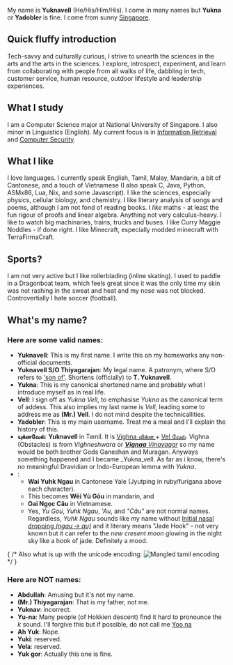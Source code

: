 ---
---

My name is **Yuknavell** (He/His/Him/His). I come in many names but **Yukna** or **Yadobler** is fine. I come from sunny [Singapore](https://en.wikipedia.org/wiki/Singapore).

## Quick fluffy introduction
Tech-savvy and culturally curious, I strive to unearth the sciences in the arts and the arts in the sciences. I explore, introspect, experiment, and learn from collaborating with people from all walks of life, dabbling in tech, customer service, human resource, outdoor lifestyle and leadership experiences.

## What I study
I am a Computer Science major at National University of Singapore. I also minor in Linguistics (English). My current focus is in [Information Retrieval](https://en.wikipedia.org/wiki/Information_retrieval) and [Computer Security](https://en.wikipedia.org/wiki/Computer_security).

## What I like
I love languages. I currently speak English, Tamil, Malay, Mandarin, a bit of Cantonese, and a touch of Vietnamese (I also speak C, Java, Python, ASMx86, Lua, Nix, and some Javascript).
I like the sciences, especially physics, cellular biology, and chemistry. I like literary analysis of songs and poems, although I am not fond of reading books. 
I _like_ maths - at least the fun rigour of proofs and linear algebra. Anything not very calculus-heavy. I like to watch big machinaries, trains, trucks and buses. I like Curry Maggie Noddles - if done right. 
I like Minecraft, especially modded minecraft with TerraFirmaCraft.


## Sports?
I am not very active but I like rollerblading (inline skating). I used to paddle in a Dragonboat team, which feels great since it was the only time my skin was not rashing in the sweat and heat and my nose was not blocked. Controvertially I hate soccer (football).

## What's my name?
### Here are some valid names:
- **Yuknavell**: This is my first name. I write this on my homeworks any non-official documents.
- **Yuknavell S&#47;O Thiyagarajan**: My legal name. A patronym, where S&#47;O refers to ['son of'](https://en.wikipedia.org/wiki/Indian_Singaporeans#Naming_conventions). Shortens (officially) to **T. Yuknavell**.
- **Yukna**: This is my canonical shortened name and probably what I introduce myself as in real life.
- **Vell**: I sign off as _Yukna Vell_, to emphasise _Yukna_ as the canonical term of addess. This also implies my last name is _Vell_, leading some to address me as **(Mr.) Vell**. I do not mind despite the technicallities.
- **Yadobler**: This is my main username. Treat me a meal and I'll explain the history of this.
- **யுக்னவேல்**: **Yuknavell** in Tamil. It is [Vighna விக்ன ](https://en.wiktionary.org/wiki/%E0%A4%B5%E0%A4%BF%E0%A4%98%E0%A5%8D%E0%A4%A8#Sanskrit) + [Vel வேல்](https://en.wikipedia.org/wiki/Vel). Vighna (Obstacles) is from _Vighneshwara_ or [_**Vignaa** Vinayagar_](https://en.wikipedia.org/wiki/Ganesha) so my name would be both brother Gods Ganeshan and Muragan. Anyways something happened and I became _Yukna_vell. As far as i know, there's no meaningful Dravidian or Indo-European lemma with _Yukna_.
- **<Furigana hanzi="威玉鉤" jyutping="wai1 juk6 ngau1" />**: 
    - **Wai Yuhk Ngau** in Cantonese Yale (Jyutping in ruby/furigana above each character). 
    - This becomes **Wēi Yù Gōu** in mandarin, and
    - **Oai Ngọc Câu** in Vietnamese. 
    - Yes, _Yu Gou_, _Yuhk Ngau_, _'Au_, and  _"Câu"_ are not normal names. Regardless, _Yuhk Ngau_ sounds like my name without [Initial nasal dropping _(ngau -> au)_](https://en.wikipedia.org/wiki/Proper_Cantonese_pronunciation) and it literary means "Jade Hook" - not very known but it can refer to the _new cresent moon_ glowing in the night sky like a hook of jade. Definitely a mood.

{ /* Also what is up with the unicode encoding:  ![Mangled tamil encoding]('../assets/tamilname_mangled.png') */ }

### Here are **NOT** names:
- **Abdullah**: Amusing but it's not my name.
- **(Mr.) Thiyagarajan**: That is my father, not me.
- **Yuknav**: incorrect.
- **Yu-na**: Many people (of Hokkien descent) find it hard to pronounce the _k_ sound. I'll forgive this but if possible, do not call me [Yoo na](https://en.wikipedia.org/wiki/Im_Yoon-ah)
- **Ah Yuk**: Nope.
- **Yuki**: reserved.
- **Vela**: reserved.
- **Yuk gor**: Actually this one is fine.
